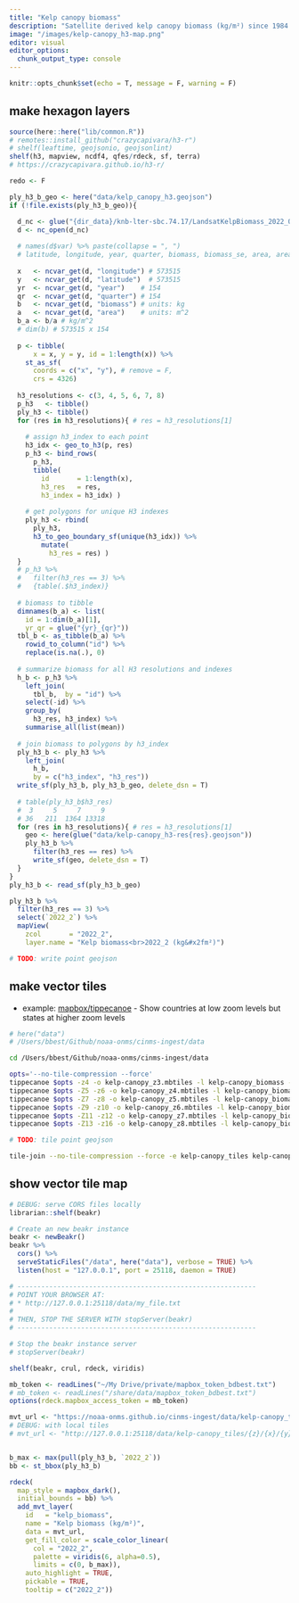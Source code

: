 ```yaml
---
title: "Kelp canopy biomass"
description: "Satellite derived kelp canopy biomass (kg/m²) since 1984 across the coast of California, Oregon and Washington"
image: "/images/kelp-canopy_h3-map.png"
editor: visual
editor_options: 
  chunk_output_type: console
---
```


```r
knitr::opts_chunk$set(echo = T, message = F, warning = F)
```


## make hexagon layers

```r
source(here::here("lib/common.R"))
# remotes::install_github("crazycapivara/h3-r")
# shelf(leaftime, geojsonio, geojsonlint)
shelf(h3, mapview, ncdf4, qfes/rdeck, sf, terra)
# https://crazycapivara.github.io/h3-r/

redo <- F

ply_h3_b_geo <- here("data/kelp_canopy_h3.geojson")
if (!file.exists(ply_h3_b_geo)){

  d_nc <- glue("{dir_data}/knb-lter-sbc.74.17/LandsatKelpBiomass_2022_Q2_withmetadata.nc")
  d <- nc_open(d_nc)
  
  # names(d$var) %>% paste(collapse = ", ")
  # latitude, longitude, year, quarter, biomass, biomass_se, area, area_se, passes, passes5, passes7, passes8
  
  x   <- ncvar_get(d, "longitude") # 573515
  y   <- ncvar_get(d, "latitude")  # 573515
  yr  <- ncvar_get(d, "year")    # 154
  qr  <- ncvar_get(d, "quarter") # 154
  b   <- ncvar_get(d, "biomass") # units: kg
  a   <- ncvar_get(d, "area")    # units: m^2
  b_a <- b/a # kg/m^2
  # dim(b) # 573515 x 154
  
  p <- tibble(
      x = x, y = y, id = 1:length(x)) %>% 
    st_as_sf(
      coords = c("x", "y"), # remove = F, 
      crs = 4326) 
  
  h3_resolutions <- c(3, 4, 5, 6, 7, 8)
  p_h3   <- tibble()
  ply_h3 <- tibble()
  for (res in h3_resolutions){ # res = h3_resolutions[1]
    
    # assign h3_index to each point
    h3_idx <- geo_to_h3(p, res)
    p_h3 <- bind_rows(
      p_h3,
      tibble(
        id       = 1:length(x),
        h3_res   = res,
        h3_index = h3_idx) )
    
    # get polygons for unique H3 indexes
    ply_h3 <- rbind(
      ply_h3,
      h3_to_geo_boundary_sf(unique(h3_idx)) %>% 
        mutate(
          h3_res = res) )
  }
  # p_h3 %>% 
  #   filter(h3_res == 3) %>% 
  #   {table(.$h3_index)}
  
  # biomass to tibble
  dimnames(b_a) <- list(
    id = 1:dim(b_a)[1],
    yr_qr = glue("{yr}_{qr}"))
  tbl_b <- as_tibble(b_a) %>% 
    rowid_to_column("id") %>% 
    replace(is.na(.), 0)
  
  # summarize biomass for all H3 resolutions and indexes
  h_b <- p_h3 %>% 
    left_join(
      tbl_b,  by = "id") %>% 
    select(-id) %>% 
    group_by(
      h3_res, h3_index) %>% 
    summarise_all(list(mean))
  
  # join biomass to polygons by h3_index
  ply_h3_b <- ply_h3 %>% 
    left_join(
      h_b,
      by = c("h3_index", "h3_res"))
  write_sf(ply_h3_b, ply_h3_b_geo, delete_dsn = T)
  
  # table(ply_h3_b$h3_res)
  #  3     5     7     9 
  # 36   211  1364 13318
  for (res in h3_resolutions){ # res = h3_resolutions[1]
    geo <- here(glue("data/kelp-canopy_h3-res{res}.geojson"))
    ply_h3_b %>% 
      filter(h3_res == res) %>% 
      write_sf(geo, delete_dsn = T)
  }
}
ply_h3_b <- read_sf(ply_h3_b_geo)

ply_h3_b %>%
  filter(h3_res == 3) %>%
  select(`2022_2`) %>% 
  mapView(
    zcol       = "2022_2",
    layer.name = "Kelp biomass<br>2022_2 (kg&#x2fm²)")

# TODO: write point geojson
```

## make vector tiles

* example: [mapbox/tippecanoe](https://github.com/mapbox/tippecanoe#show-countries-at-low-zoom-levels-but-states-at-higher-zoom-levels) - Show countries at low zoom levels but states at higher zoom levels


```bash
# here("data")
# /Users/bbest/Github/noaa-onms/cinms-ingest/data

cd /Users/bbest/Github/noaa-onms/cinms-ingest/data

opts='--no-tile-compression --force'
tippecanoe $opts -z4 -o kelp-canopy_z3.mbtiles -l kelp-canopy_biomass --coalesce-densest-as-needed kelp-canopy_h3-res3.geojson
tippecanoe $opts -Z5 -z6 -o kelp-canopy_z4.mbtiles -l kelp-canopy_biomass --coalesce-densest-as-needed --extend-zooms-if-still-dropping kelp-canopy_h3-res4.geojson
tippecanoe $opts -Z7 -z8 -o kelp-canopy_z5.mbtiles -l kelp-canopy_biomass --coalesce-densest-as-needed --extend-zooms-if-still-dropping kelp-canopy_h3-res5.geojson
tippecanoe $opts -Z9 -z10 -o kelp-canopy_z6.mbtiles -l kelp-canopy_biomass --coalesce-densest-as-needed --extend-zooms-if-still-dropping kelp-canopy_h3-res6.geojson
tippecanoe $opts -Z11 -z12 -o kelp-canopy_z7.mbtiles -l kelp-canopy_biomass --coalesce-densest-as-needed --extend-zooms-if-still-dropping kelp-canopy_h3-res7.geojson
tippecanoe $opts -Z13 -z16 -o kelp-canopy_z8.mbtiles -l kelp-canopy_biomass --coalesce-densest-as-needed --extend-zooms-if-still-dropping kelp-canopy_h3-res8.geojson

# TODO: tile point geojson

tile-join --no-tile-compression --force -e kelp-canopy_tiles kelp-canopy_z3.mbtiles kelp-canopy_z4.mbtiles kelp-canopy_z5.mbtiles kelp-canopy_z6.mbtiles kelp-canopy_z7.mbtiles kelp-canopy_z8.mbtiles
```

## show vector tile map

```r
# DEBUG: serve CORS files locally
librarian::shelf(beakr)

# Create an new beakr instance
beakr <- newBeakr()
beakr %>%
  cors() %>%
  serveStaticFiles("/data", here("data"), verbose = TRUE) %>%
  listen(host = "127.0.0.1", port = 25118, daemon = TRUE)

# ------------------------------------------------------------
# POINT YOUR BROWSER AT:
# * http://127.0.0.1:25118/data/my_file.txt
#
# THEN, STOP THE SERVER WITH stopServer(beakr)
# ------------------------------------------------------------

# Stop the beakr instance server
# stopServer(beakr)
```


```r
shelf(beakr, crul, rdeck, viridis)

mb_token <- readLines("~/My Drive/private/mapbox_token_bdbest.txt")
# mb_token <- readLines("/share/data/mapbox_token_bdbest.txt")
options(rdeck.mapbox_access_token = mb_token)

mvt_url <- "https://noaa-onms.github.io/cinms-ingest/data/kelp-canopy_tiles/{z}/{x}/{y}.pbf"
# DEBUG: with local tiles 
# mvt_url <- "http://127.0.0.1:25118/data/kelp-canopy_tiles/{z}/{x}/{y}.pbf"


b_max <- max(pull(ply_h3_b, `2022_2`))
bb <- st_bbox(ply_h3_b)

rdeck(
  map_style = mapbox_dark(),
  initial_bounds = bb) %>% 
  add_mvt_layer(
    id   = "kelp_biomass",
    name = "Kelp biomass (kg/m²)",
    data = mvt_url,
    get_fill_color = scale_color_linear(
      col = "2022_2",
      palette = viridis(6, alpha=0.5),
      limits = c(0, b_max)),
    auto_highlight = TRUE,
    pickable = TRUE,
    tooltip = c("2022_2"))
```
